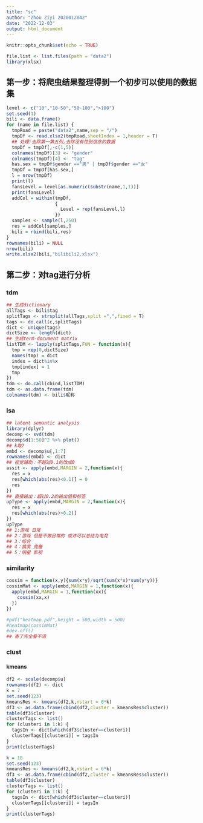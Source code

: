 ```yaml
---
title: "sc"
author: "Zhou Ziyi 2020012842"
date: "2022-12-03"
output: html_document
---
```


```r
knitr::opts_chunk$set(echo = TRUE)
```

```r
file.list <- list.files(path = "data2")
library(xlsx)
```
## 第一步：将爬虫结果整理得到一个初步可以使用的数据集
```r
level <- c("10","10-50","50-100",">100")
set.seed(1)
bili <- data.frame()
for (name in file.list) {
  tmpRoad = paste("data2",name,sep = "/")
  tmpDf <- read.xlsx2(tmpRoad,sheetIndex = 1,header = T)
  ## 处理:去除第一第五列,去除没有性别信息的数据
  tmpDf = tmpDf[,-c(1,5)]
  colnames(tmpDf)[3] <- "gender"
  colnames(tmpDf)[4] <- "tag"
  has.sex = tmpDf$gender =="男" | tmpDf$gender =="女"
  tmpDf = tmpDf[has.sex,]
  l = nrow(tmpDf)
  print(l)
  fansLevel = level[as.numeric(substr(name,1,1))]
  print(fansLevel)
  addCol = within(tmpDf,
                  {
                    Level = rep(fansLevel,l)
                  })
  samples <- sample(l,250)
  res = addCol[samples,]
  bili = rbind(bili,res)
}
rownames(bili) = NULL
nrow(bili)
write.xlsx2(bili,"bilibili2.xlsx")
```

## 第二步：对tag进行分析

### tdm
```r
## 生成dictionary
allTags <- bili$tag
splitTags <- strsplit(allTags,split =",",fixed = T)
tags <- do.call(c,splitTags)
dict <- unique(tags)
dictSize <- length(dict)
## 生成term-document matrix
listTDM <- lapply(splitTags,FUN = function(x){
  tmp = rep(0,dictSize)
  names(tmp) = dict
  index = dict%in%x
  tmp[index] = 1
  tmp
})
tdm <- do.call(cbind,listTDM)
tdm <- as.data.frame(tdm)
colnames(tdm) <- bili$昵称
```

### lsa
```r
## latent semantic analysis
library(dplyr)
decomp <- svd(tdm)
decomp$d[1:50]^2 %>% plot()
## k取7
embd <- decomp$u[,1:7]
rownames(embd) <- dict
## 视觉辅助：不超过0.1的改成0
assit <- apply(embd,MARGIN = 2,function(x){
  res = x
  res[which(abs(res)<0.1)] = 0
  res
})
## 直接输出：超过0.2的输出值和标签
upType <- apply(embd,MARGIN = 2,function(x){
  res = x
  res[which(abs(res)>0.2)]
})
upType
## 1:游戏 日常
## 2：游戏 但是不做日常的 或许可以总结为电竞
## 3：综合
## 4：搞笑 鬼畜
## 5：明星 影视
```

### similarity
```r
cossim = function(x,y){sum(x*y)/sqrt(sum(x*x)*sum(y*y))}
cossimMat <- apply(embd,MARGIN = 1,function(x){
  apply(embd,MARGIN = 1,function(xx){
    cossim(xx,x)
  })
})

#pdf("heatmap.pdf",height = 500,width = 500)
#heatmap(cossimMat)
#dev.off()
## 寄了完全看不清
```

### clust

#### kmeans
```r
df2 <- scale(decomp$u)
rownames(df2) <- dict
k = 7
set.seed(123)
kmeansRes <- kmeans(df2,k,nstart = 6*k)
df3 <- as.data.frame(cbind(df2,cluster = kmeansRes$cluster))
table(df3$cluster)
clusterTags <- list()
for (clusteri in 1:k) {
  tagsIn <- dict[which(df3$cluster==clusteri)]
  clusterTags[[clusteri]] = tagsIn
}
print(clusterTags)
```

```r
k = 18
set.seed(123)
kmeansRes <- kmeans(df2,k,nstart = 6*k)
df3 <- as.data.frame(cbind(df2,cluster = kmeansRes$cluster))
table(df3$cluster)
clusterTags <- list()
for (clusteri in 1:k) {
  tagsIn <- dict[which(df3$cluster==clusteri)]
  clusterTags[[clusteri]] = tagsIn
}
print(clusterTags)
```








